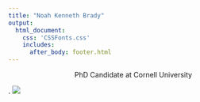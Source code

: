 ```yaml
---
title: "Noah Kenneth Brady"
output: 
  html_document:
    css: 'CSSFonts.css'
    includes:
      after_body: footer.html
---
```


<!-- This centers the title text on this page.  -->

<style type="text/css">

h1.title {
  font-size: 60px;
  color: ;
  text-align: center;
}
</style>
<center> PhD Candidate at Cornell University </center> 
<span style="color: #000000;">.</span> 
![](website_head.jpg)
